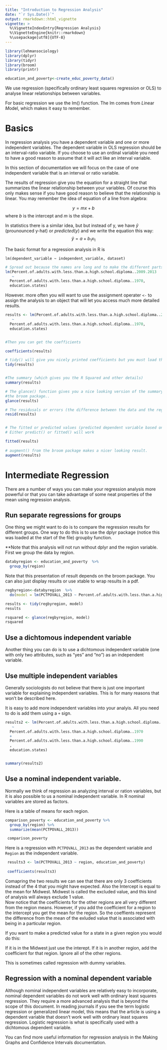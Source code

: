 ```yaml
---
title: "Introduction to Regression Analysis"
date: "`r Sys.Date()`"
output: rmarkdown::html_vignette
vignette: >
  %\VignetteIndexEntry{Regression Analysis}
  %\VignetteEngine{knitr::rmarkdown}
  %\usepackage[utf8]{UTF-8}
---
```

```r
library(lehmansociology)
library(dplyr)
library(tidyr)
library(broom)
library(printr)


```

```r
education_and_poverty<-create_educ_poverty_data()
```

We use regression (specifically ordinary least squares regression or OLS) to analyse linear relationships between variables.

For basic regression we use the lm() function.  The lm comes from *L*inear *M*odel, which
makes it easy to remember. 


# Basics

In regression analysis you have a dependent variable and one or more independent variables.
The dependent variable in OLS regression should be an interval-ratio variable. 
If you choose to use an ordinal variable you need to have a good reason to assume that
it will act like an interval variable.

In this section of documentation we will focus on the case of one independent variable
that is an interval or ratio variable.

The results of regression give you the equation for a straight line that summarizes the linear
relationship between your variables.  Of course this only makes sense if 
you have good reason to believe that the relationship is linear.
You may remember the idea of equation of a line from algebra:


$$ y = mx + b $$
where $b$ is the intercept and $m$ is the slope. 

In statistics there is a similar idea, but 
but instead of y, we have $\hat y$ (prounounced y-hat) or
$predicted(y)$ and we write the equation this way:  
 $$ \hat y = a +b_1x_1  $$

The basic format for a regression analysis in R is  

`lm(dependent_variable ~ independent_variable, dataset)`

```r
# Spread out because the names are long and to make the different parts more visible.
lm(Percent.of.adults.with.less.than.a.high.school.diploma..2009.2013 
   ~ 
  Percent.of.adults.with.less.than.a.high.school.diploma..1970, 
  education.states)

```

However. more often you will want to use the assignment operater `<-` to assign the
analysis to an object that will let you access much more detailed results. 

```r

results <- lm(Percent.of.adults.with.less.than.a.high.school.diploma..2009.2013 
   ~ 
  Percent.of.adults.with.less.than.a.high.school.diploma..1970, 
  education.states)


#Then you can get the coefficients

coefficients(results)

# tidy() will give you nicely printed coefficients but you must load the broom library
tidy(results)


#The summary (which gives you the R Squared and other details)
summary(results)

# The glance() function gives you a nice looking version of the summary, but you must load
#the broom package..
glance(results)

# The residusals or errors (the difference between the data and the regression line)
resid(results)


# The fitted or predicted values (predicted dependent variable based on the line)
# Either predict() or fitted() will work

fitted(results)
 
# augment() from the broom package makes a nicer looking result. 
augment(results)
```

# Intermediate Regression

There are a number of ways you can make your regression analysis more powerful or that you can take advantage of some neat properties of the mean using regression analysis.

## Run separate regressions for groups

One thing we might want to do is to compare the regression results for different groups.
One way to do this is to use the dplyr package (notice this was loaded at the start of the file) groupby function.

**Note that this analysis will not run without dplyr and the region variable.
First we group the data by region.

```r

databyregion <- education_and_poverty  %>% 
  group_by(region)

```


Note that this presentation of result
depends on the broom package. You can also just display results
or use xtable to wrap results in a pdf.

```r
regbyregion<-databyregion  %>% 
  do(model = lm(PCTPOVALL_2013 ~ Percent.of.adults.with.less.than.a.high.school.diploma..2009.2013, data = .))

results <- tidy(regbyregion, model)
results

rsquared <- glance(regbyregion, model)
rsquared

```

## Use a dichtomous independent variable

Another thing you can do is to use a dichtomous independent variable (one with only two 
attributes, such as "yes" and "no") as an independent variable.

## Use multiple independent variables

Generally sociologists do not believe that there is just one important variable for
explaining independent variables.  This is for many reasons that won't be described here.

It is easy to add more independent variables into your analyis. All you need to do is 
add them using a `+` sign. 

```r

results2 <- lm(Percent.of.adults.with.less.than.a.high.school.diploma..2009.2013 
   ~ 
  Percent.of.adults.with.less.than.a.high.school.diploma..1970
  +
  Percent.of.adults.with.less.than.a.high.school.diploma..1990
  , 
  education.states)


summary(results2)


```


## Use a nominal independent variable.

Normally we think of regression as analyzing interval or ration variables, but it is
also possible to us a nominal independent variable. 
In R nominal variables are stored as factors. 

Here is a table of means for each region.

```r

comparison_poverty <- education_and_poverty %>% 
  group_by(region) %>% 
  summarize(mean(PCTPOVALL_2013))

 comparison_poverty

```

Here is a regression with `PCTPOVALL_2013` as the dependent variable and `Region` as the 
independent variable.  

```r

 
 results3 <- lm(PCTPOVALL_2013 ~ region, education_and_poverty)
 
 coefficients(results3)
```

Comapring the two results we can see that there are only 3 coefficients instead of the 4
that you might have expected. 
Also the Intercept is equal to the mean for Midwest. 
Midwest is called the excluded value, and this kind of analysis will always exclude 1 value.  
Now notice that the coefficients for the other regions are all very different from the
region means.
However, if you add the coefficient for a region to the intercept you get the mean for the region.
So the coeffients represent the difference from the mean of the exluded value that 
is associated with being in a particular region.

If you want to make a predicted value for a state in a given region you would do this:

If it is in the Midwest just use the interept.
If it is in another region, add the coefficient for that region.
Ignore all of the other regions.

This is sometimes called regression with dummy variables.

## Regression with a nominal dependent variable

Although nominal independent variables are relatively easy to incorporate, nominal
dependent variables do not work well with ordinary least squares regression.  They require
a more advanced analysis that is beyond the scope of this document. In reading
journals if you see the term logistic regression or generalized linear model, this means 
that the article is using a dependent variable that doesn't work well with ordinary
least squares regression. Logistic regression is what is specifically used with a
dichtomous dependent variable.



You can find more useful information for regression analysis in the Making Graphs and Confidence Intervals documentation.
